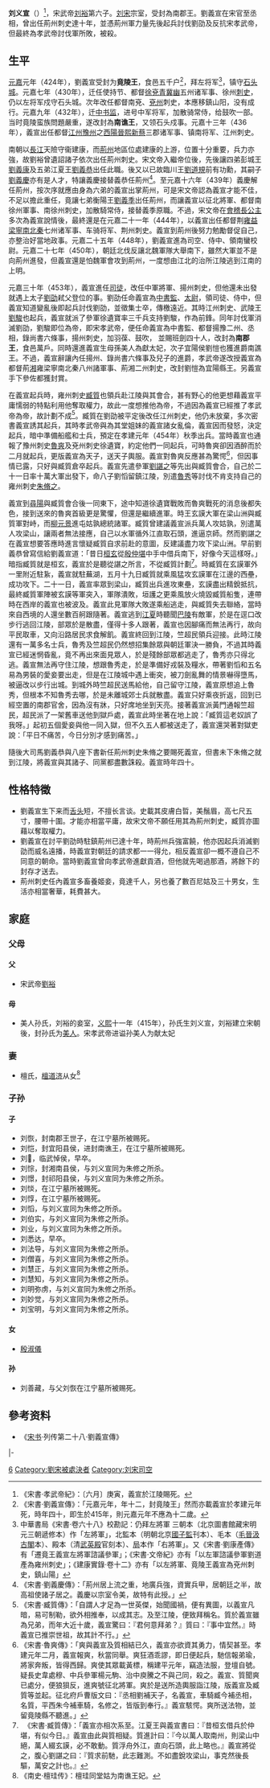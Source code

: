 {{東亞男性歷史人物
|名稱 =劉義宣
|身份 =
|國家 =
|時代 =
|主君 =
|屆數 =
|最高職務 =
|前任 = 
|繼任 = 
|圖片名稱 =
|圖片大小 =
|圖片說明 =
|氏 =
|姓 =[[劉姓|劉姓]]
|穆坤= <!--清代八旗满洲人物专用-->
|名 =義宣
|姓名 =
|字 =
|號=
|名乘 = <!--琉球士族用-->
|官職 =
|封爵 =
|封號 =南郡王
|位階 =
|御稱號 = <!--日本皇族之稱號-->
|宮號1 = <!--日本皇族之宮號-->
|宮號2 = <!--朝鮮王族之宮號-->
|封地 =
|神號 =
|尊號 =
|族裔 = 
|信仰 = <!--指的是宗教信仰-->
|旗籍 = <!--清代八旗人物专用-->
|氏族 =
|籍貫 =
|本貫 = <!--朝鮮人用-->
|世居地= <!--清代八旗人物专用-->
|世居地/穆坤= <!--专门用于清代八旗满洲人物世居地和穆坤相同时-->
|祖籍 =
|本籍 =
|出身地 =
|府邸 =
|世系 = 
|初名 =
|乳名 = <!--日本、朝鮮、琉球以外人物用-->
|幼名 = <!--日本人用-->
|兒名 = <!--朝鮮人用-->
|童名 = <!--琉球人用-->
|小字 =
|別名 =
|法號 =
|院號 =
|其他名號 =
|出生日期 =[[晉安帝|晉安帝]][[義熙_(東晉)|義熙]]十一年 （415年）
|出生地點 =
|婚年 =
|逝世日期 =[[宋孝武帝|宋孝武帝]][[孝建|孝建]]元年 （454年）
|逝世地點 =
|廟號 =
|諡號 =
|墓葬 =
|祠廟 =
|父親 =高祖武皇帝[[劉裕|劉裕]]
|嫡母 =
|母親 =孫美人
|繼父=
|繼母=
|養父=
|養母=
|猶父= <!--日本人用-->
|烏帽子親= <!--日本人、琉球人用-->
|元配 =
|正室 =
|妻 =
|繼室 =
|平妻 =
|側室 =
|元配之父 =
|元配之嫡母 =
|元配之母 =
|正室之父 =
|正室之嫡母 =
|正室之母 =
|妻之父 =
|妻之嫡母 =
|妻之母 =
|繼室之父 =
|繼室之嫡母 =
|繼室之母 =
|平妻之父 =
|平妻之嫡母 =
|平妻之母 =
|兄弟 =少帝[[刘义符|刘义符]]<br>庐陵孝献王[[刘义真|刘义真]]<br>太祖文皇帝[[劉義隆|劉義隆]]<br>彭城王[[劉義康|劉義康]]<br>江夏文献王[[刘义恭|刘义恭]]<br>衡阳文王[[刘义季|刘义季]]
|姊妹 =
|嫡兄弟 =
|嫡姊妹 =
|庶兄弟 =
|庶姊妹 =
|同胞兄弟 =
|同胞姊妹 =
|異母兄弟 =
|異母姊妹 =
|異父兄弟 =
|異父姊妹 =
|繼兄弟 =
|繼姊妹 =
|子 =
|女 =[[殷淑儀|殷淑儀]]
|嫡子 =
|嫡女 =
|庶子 =
|庶女 =
|養子 =
|養女 =
|猶子 = <!--日本人用-->
|婿養子 = <!--日本人用-->
|烏帽子子 = <!--日本人用-->
|繼子 =
|繼女 =
|其他親屬 =外孫：始平孝敬王[[劉子鸞|劉子鸞]]、齐敬王[[劉子羽|劉子羽]]、晋陵孝王[[劉子雲_(南北朝)|劉子雲]]、[[劉子文|劉子文]]、南海哀王[[劉子師|劉子師]]
|出身 = <!---此处指科举出身--->
|功名 = 
|經歷 = 
|著作 =
|注釋 =
}}
'''刘义宣'''（{{bd|415年||454年|8月4日|catIdx=L}}）<ref>《宋書·孝武帝紀》：〔六月〕庚寅，義宣於江陵賜死。</ref>，宋武帝[[刘裕|刘裕]]第六子。[[刘宋|刘宋]]宗室，受封為南郡王。劉義宣在宋官至丞相，曾出任荊州刺史達十年，並憑荊州軍力量先後起兵討伐劉劭及反抗宋孝武帝，但最終為孝武帝討伐軍所敗，被殺。

== 生平 ==
[[元嘉_(刘宋)|元嘉]]元年（424年），劉義宣受封为'''竟陵王'''，食邑五千户<ref>《宋書·劉義宣傳》：「元嘉元年，年十二，封竟陵王」然而亦載義宣於孝建元年死，時年四十，即生於415年，則元嘉元年不應為十二歲。</ref>，拜左将军<REF>中華書局《宋書·卷六十八》校勘記：仍拜左將軍  三朝本（北京圖書館藏宋明元三朝遞修本）作「左將軍」，北監本（明朝北京[[國子監|國子監]]刊本）、毛本（[[毛晉|毛晉]][[汲古閣|汲古閣]]本）、殿本（清[[武英殿|武英殿]]官刻本）、[[金陵書局|局]]本作「右將軍」。又《宋書·劉康產傳》有「遷竟王義宣左將軍諮議參軍」；《宋書·文帝紀》亦有「以左軍諮議參軍劉道產為雍州刺史」；《建康實錄·卷十二》亦有「以左將軍、竟陵王義宣為兗州刺史，鎮山陽」</REF>，镇守[[石头城|石头城]]。元嘉七年（430年），迁任使持节、都督[[徐州_(古代)|徐]][[兗州_(古代)|兗]][[青州_(古代)|青]][[冀州|冀]][[幽州|幽]]五州诸军事、徐州[[刺史|刺史]]，仍以左将军戍守石头城。次年改任都督南兗、[[兗州|兗州]]刺史，本應移鎮山阳，没有成行。元嘉九年（432年），迁[[中书监|中书监]]，进号中军将军，加散骑常侍，给鼓吹一部。当时竟陵蛮族問題嚴重，遂改封為'''南谯王'''，又领石头戍事。元嘉十三年（436年），義宣出任都督[[江州_(西晉)|江州]][[豫州_(古代)|豫州]]之[[西阳郡|西陽]][[晉熙郡_(義熙)|晉熙]][[新蔡郡_(西晉)|新蔡]]三郡诸军事、镇南将军、江州刺史。

南朝以[[長江|長江]]天險守衞建康，而[[荊州_(古代)|荊州]]地區位處建康的上游，位置十分重要，兵力亦強，故劉裕曾遺詔諸子依次出任荊州刺史。宋文帝入繼帝位後，先後讓四弟彭城王[[劉義康|劉義康]]及五弟江夏王[[劉義恭|劉義恭]]出任此職。後又以已故臨川王[[劉道規|劉道規]]前有功勳，其嗣子[[劉義慶|劉義慶]]亦有是人才，特讓義慶接替義恭任荊州<ref>《宋書·劉義慶傳》：「荊州居上流之重，地廣兵強，資實兵甲，居朝廷之半，故高祖使諸子居之。義慶以宗室令美，故特有此授。」</ref>。至元嘉十六年（439年）義慶解任荊州，按次序就應由身為六弟的義宣出掌荊州，可是宋文帝認為義宣才能不佳，不足以擔此重任，竟讓七弟衡陽王[[劉義季|劉義季]]出任荊州，而讓義宣以征北將軍、都督南徐州軍事、南徐州刺史，加散騎常侍，接替義季原職。不過，宋文帝在[[劉興弟|會稽長公主]]多次為義宣說情後，最終還是在元嘉二十一年（444年），以義宣出任都督荆[[雍州_(東晉)|雍]][[益州|益]][[梁州|梁]][[宁州|寧]][[南秦州|南]][[北秦州|北秦]]七州诸军事、车骑将军、荆州刺史。義宣到荊州後努力勉勵督促自己，亦整治好當地政事。元嘉二十五年（448年），劉義宣進為司空、侍中、領南蠻校尉。元嘉二十七年（450年），朝廷北伐反讓北魏軍隊大舉南下，雖然大軍並不是向荊州進發，但義宣還是怕魏軍會攻到荊州，一度想由江北的治所江陵逃到江南的上明。

元嘉三十年（453年），義宣進任[[司徒|司徒]]，改任中軍將軍、揚州刺史，但他還未出發就遇上太子[[劉劭_(劉宋)|劉劭]]弒父登位的事。劉劭任命義宣為[[中書監|中書監]]、[[太尉|太尉]]，領司徒、侍中，但義宣知道變亂後即起兵討伐劉劭，並徵集士卒，傳檄遠近。其時江州刺史、武陵王[[劉駿|劉駿]]也起兵，義宣就派了參軍徐遺寶率三千兵支持劉駿，作為前鋒。同年討伐軍消滅劉劭，劉駿即位為帝，即宋孝武帝，便任命義宣為中書監、都督揚豫二州、丞相，錄尚書六條事，揚州刺史，加羽葆、鼓吹， 並賜班劍四十人，改封為'''南郡王'''，食邑萬戶。同時還進義宣生母孫美人為獻太妃，次子宜陽侯劉愷也獲進爵南譙王。不過，義宣辭讓內任揚州、錄尚書六條事及兒子的進爵，孝武帝遂改授義宣為都督荊[[湘州|湘]]雍梁寧南北秦八州諸軍事、荊湘二州刺史，改封劉愷為宜陽縣王。另義宣手下參佐都獲封賞。

在義宣起兵時，雍州刺史[[臧質|臧質]]也領兵赴江陵與其會合，甚有野心的他更想藉義宣平庸懦弱的特點利用他奪取權力，故此一度想推他為帝，不過因為義宣已經推了孝武帝為帝，故計劃不成<ref>《宋書·臧質傳》：「自謂人才足為一世英傑，始聞國禍，便有異圖，以義宣凡暗，易可制勒，欲外相推奉，以成其志。及至江陵，便致拜稱名。質於義宣雖為兄弟，而年大近十歲，義宣驚曰：『君何意拜弟？』質曰：『事中宜然。』時義宣已推崇世祖，故其計不行。」</ref>。臧質在劉劭被平定後改任江州刺史，他仍未放棄，多次密書義宣誘其起兵，其時孝武帝與為其堂姐妹的義宣諸女亂倫，義宣因而發怒，決定起兵，暗中準備船艦和士兵，預定在孝建元年（454年）秋季出兵。當時義宣也通報了豫州刺史[[魯爽|魯爽]]及兗州刺史徐遺寶，約定他們一同起兵，可時魯爽卻因酒醉而於二月就起兵，更版義宣為天子，送天子輿服。義宣對魯爽反應甚為驚愕<ref>《宋書·魯爽傳》：「爽與義宣及質相結已久，義宣亦欲資其勇力，情契甚至。孝建元年二月，義宣報爽，秋當同舉。爽狂酒乖謬，即日便起兵，馳信報弟瑜，將家奔叛，皆得西歸。爽使其眾載黃標，稱建平元年，竊造法服，登壇自號。疑長史韋處穆、中兵參軍楊元駒、治中庾騰之不與己同，殺之。義宣、質聞爽已處分，便狼狽反，進爽號征北將軍。爽於是送所造輿服詣江陵，版義宣及臧質等並起。征北府戶曹版文曰：『丞相劉補天子，名義宣，車騎臧今補丞相，名質，平西朱今補車騎，名修之，皆版到奉行。』義宣駭愕。爽所送法物，並留竟陵縣不聽進。」</ref>，但因事情已露，只好與臧質倉卒起兵。義宣先遣參軍[[劉諶之|劉諶之]]等先出與臧質會合，自己於二十一日率十萬大軍出發下，命八子劉慆留鎮江陵，別遣[[魯秀|魯秀]]等討伐不肯支持自己的雍州刺史[[朱脩之|朱脩之]]。

義宣到[[尋陽|尋陽]]與臧質會合後一同東下，途中知道徐遺寶戰敗而魯爽戰死的消息後都失色，接到送來的魯爽首級更是驚懼，但還是繼續進軍。時王玄謨大軍在梁山洲與臧質軍對峙，而[[柳元景|柳元景]]進屯姑孰總統諸軍。臧質曾建議義宣派兵萬人攻姑孰，別遣萬人攻梁山，讓兩者無法接應，自己以水軍循外江直取石頭，進逼京師。然而劉諶之在義宣想要答應時進言懷疑臧質自求前赴的意圖，反建議盡力攻下梁山洲。早前劉義恭曾寫信給劉義宣道：「昔日[[桓玄|桓玄]]從[[殷仲堪|殷仲堪]]中手中借兵南下，好像今天這樣呀。」暗指臧質就是桓玄，義宣於是聽從諶之所言，不從臧質計劃<ref>　《宋書·臧質傳》：「義宣亦相次系至。江夏王與義宣書曰：『昔桓玄借兵於仲堪，有似今日。』義宣由此與質相疑。質進計曰：『今以萬人取南州，則梁山中絕，萬人綴玄謨，必不敢動。質浮舟外江，直向石頭，此上略也。』義宣將從之，腹心劉諶之曰：『質求前馳，此志難測。不如盡銳攻梁山，事克然後長驅，萬安之計也。』</ref>。時臧質在玄謨軍外一里附近駐紥，義宣就駐蕪湖，五月十九日臧質就乘風猛攻玄謨軍在江邊的西壘，成功攻下。二十一日，義宣率眾到梁山，臧質出兵進攻東壘，玄謨盡出精銳抵抗，最終臧質軍陣被玄謨等軍突入，軍隊潰敗，垣護之更乘風放火燒毀臧質船隻，連帶時在西岸的義宣也被波及。義宣此見軍隊大敗遂乘船逃走，與臧質失去聯絡，當時來自西境的人還坐數百舸跟隨著。義宣逃到[[江夏|江夏]]時聽聞[[巴陵縣|巴陵]]有敵軍，於是在逕口改步行逃回江陵，部眾於是散盡，僅得十多人跟著，義宣也因腳痛而無法再行，故向平民取車，又向沿路居民求食解飢。義宣終回到江陵，竺超民領兵迎接。此時江陵還有一萬多名士兵，魯秀及竺超民仍然想招集餘眾與朝廷軍決一勝負，不過其時義宣已經迷惘昏亂，竟不再出來面見眾人，於是殘餘部眾都逃走了，魯秀亦只得北逃。義宣無法再守住江陵，想跟魯秀走，於是準備好戎裝及糧水，帶著劉慆和五名易為男裝的愛妾要出走，但是在江陵城中遇上衝突，被刀劍亂舞的情景嚇得墮馬，被逼改以步行出城。到城外時竺超民送馬給他，自己留守江陵，義宣原想追上魯秀，但根本不知魯秀去哪，於是未離城郊士兵就散盡。義宣只好乘夜折返，回到已經空置的南郡官舍，因為沒有牀，只好席地坐到天亮。接著義宣派黃門通報竺超民，超民派了一架舊車送他到獄戶處，義宣此時坐著在地上說：「臧質這老奴誤了我呀。」起初五個愛妾與他一同入獄，但不久五人都被送走了，義宣還哭著對獄吏說：「平日不痛苦，今日分別才感到痛苦。」

隨後大司馬劉義恭與八座下書新任荊州刺史朱脩之要賜死義宣，但書未下朱脩之就到江陵，將義宣與其諸子、同黨都盡數誅殺。義宣時年四十。

== 性格特徵 ==
*劉義宣生下来而[[舌头|舌头]]短，不擅长言谈。史載其皮膚白晢，美鬚眉，高七尺五寸，腰帶十圍。才能亦相當平庸，故宋文帝不願任用其為荊州刺史，臧質亦圖藉以奪取權力。
*劉義宣在討平劉劭時駐鎮荊州已達十年，時荊州兵強富饒，他亦因起兵消滅劉劭而威名遠播，時義宣對朝廷的請求都一一得允，相反義宣卻一概不遵自己不同意的朝命。當時劉義宣曾向孝武帝進獻貢酒，但他就先喝過那酒，將餘下的封存才送去。
*荊州刺史任內義宣多畜養姬妾，竟達千人，另也養了數百尼姑及三十男女，生活亦相當奢華，耗費甚大。

== 家庭 ==
===父母===
====父====
*宋武帝[[劉裕|劉裕]]
====母====
*美人孙氏，刘裕的妾室，[[义熙_(东晋)|义熙]]十一年（415年），孙氏生刘义宣，刘裕建立宋朝後，封孙氏为[[美人_(位号)|美人]]。宋孝武帝进谥孙美人为献太妃

=== 妻 ===
*檀氏，[[檀道济|檀道济]]从女<ref>《南史·檀珪传》：檀珪同堂姑为南谯王妃。</ref>
===子孙===
====子====
{{CJK-New-Char|2269D}}
*刘恢，封南郡王世子，在江宁墓所被赐死。
*刘恺，封宜阳县侯，进封南谯王，在江宁墓所被赐死。
*刘𢚝，临武悼侯，早卒。
*刘悰，封湘南县侯，与刘义宣同为朱修之所杀。
*刘憬，封祁阳县侯，与刘义宣同为朱修之所杀。 
*刘惔，在江宁墓所被赐死。
*刘惇，在江宁墓所被赐死。
*刘慆，与刘义宣同为朱修之所杀。 
*刘伯实，与刘义宣同为朱修之所杀。
*刘业，与刘义宣同为朱修之所杀。
*刘悉达，早卒。
*刘法导，与刘义宣同为朱修之所杀。
*刘僧喜，与刘义宣同为朱修之所杀。
*刘慧正，与刘义宣同为朱修之所杀。
*刘慧知，与刘义宣同为朱修之所杀。
*刘明弥虏，与刘义宣同为朱修之所杀。
*刘妙觉，与刘义宣同为朱修之所杀。
*刘宝明，与刘义宣同为朱修之所杀。

====女====
*[[殷淑儀|殷淑儀]]
====孙====
*刘善藏，与父刘恢在江宁墓所被赐死。

==參考资料==
*《[[宋书|宋书]]·列传第二十八·劉義宣傳》
{{reflist}}
{{start box}}
{{s-gov}}
|-
{{s-vacant||last=[[劉義恭|劉義恭]]}}
{{s-title|[[劉宋|劉宋]][[司空|司空]]|448年－453年}}
{{s-after|[[劉鑠|劉鑠]]}}
{{end box}}
[[Category:宋武帝皇子|6]]
[[Category:劉宋被處決者|Category:劉宋被處決者]]
[[Category:刘宋司空|Category:刘宋司空]]